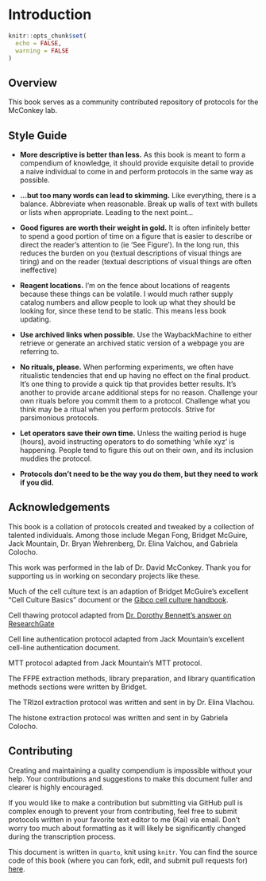 # Introduction

```r
knitr::opts_chunk$set(
  echo = FALSE,
  warning = FALSE
)
```

## Overview
This book serves as a community contributed repository of protocols for the McConkey lab.

## Style Guide 

* **More descriptive is better than less.** As this book is meant to form a compendium of knowledge, it should provide exquisite detail to provide a naive individual to come in and perform protocols in the same way as possible.

* **...but too many words can lead to skimming.** Like everything, there is a balance. Abbreviate when reasonable. Break up walls of text with bullets or lists when appropriate. Leading to the next point...

* **Good figures are worth their weight in gold.** It is often infinitely better to spend a good portion of time on a figure that is easier to describe or direct the reader's attention to (ie 'See Figure'). In the long run, this reduces the burden on you (textual descriptions of visual things are tiring) and on the reader (textual descriptions of visual things are often ineffective)

* **Reagent locations.** I'm on the fence about locations of reagents because these things can be volatile. I would much rather supply catalog numbers and allow people to look up what they should be looking for, since these tend to be static. This means less book updating.

* **Use archived links when possible.** Use the WaybackMachine to either retrieve or generate an archived static version of a webpage you are referring to.

* **No rituals, please.** When performing experiments, we often have ritualistic tendencies that end up having no effect on the final product. It's one thing to provide a quick tip that provides better results. It's another to provide arcane additional steps for no reason. Challenge your own rituals before you commit them to a protocol. Challenge what you think may be a ritual when you perform protocols. Strive for parsimonious protocols.

* **Let operators save their own time.** Unless the waiting period is huge (hours), avoid instructing operators to do something 'while xyz' is happening. People tend to figure this out on their own, and its inclusion muddies the protocol.

* **Protocols don't need to be the way you do them, but they need to work if you did.**

## Acknowledgements

This book is a collation of protocols created and tweaked by a collection of talented individuals. Among those include Megan Fong, Bridget McGuire, Jack Mountain, Dr. Bryan Wehrenberg, Dr. Elina Valchou, and Gabriela Colocho.

This work was performed in the lab of Dr. David McConkey. Thank you for supporting us in working on secondary projects like these.

Much of the cell culture text is an adaption of Bridget McGuire's excellent "Cell Culture Basics" document or the [Gibco cell culture handbook](https://assets.thermofisher.com/TFS-Assets/BID/Handbooks/gibco-cell-culture-basics-handbook.pdf).

Cell thawing protocol adapted from [Dr. Dorothy Bennett's answer on ResearchGate](https://web.archive.org/web/20210403162756/https://www.researchgate.net/post/Whats-the-best-protocol-for-thawing-the-frozen-cells)

Cell line authentication protocol adapted from Jack Mountain's excellent cell-line authentication document.

MTT protocol adapted from Jack Mountain's MTT protocol.

The FFPE extraction methods, library preparation, and library quantification methods sections were written by Bridget.

The TRIzol extraction protocol was written and  sent in by Dr. Elina Vlachou.

The histone extraction protocol was written and sent in by Gabriela Colocho.

## Contributing

Creating and maintaining a quality compendium is impossible without your help. Your contributions and suggestions to make this document fuller and clearer is highly encouraged. 

If you would like to make a contribution but submitting via GitHub pull is complex enough to prevent your from contributing, feel free to submit protocols written in your favorite text editor to me (Kai) via email. Don't worry too much about formatting as it will likely be significantly changed during the transcription process. 

This document is written in `quarto`, knit using `knitr`. You can find the source code of this book (where you can fork, edit, and submit pull requests for) [here](https://github.com/McConkeyLab/general_knowledge-quarto).
